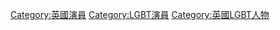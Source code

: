 [[Category:英國演員|Category:英國演員]]
[[Category:LGBT演員|Category:LGBT演員]]
[[Category:英國LGBT人物|Category:英國LGBT人物]]